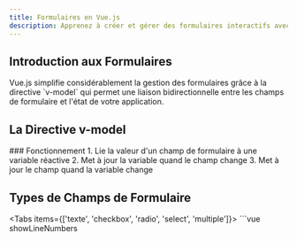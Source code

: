 ```yaml
---
title: Formulaires en Vue.js
description: Apprenez à créer et gérer des formulaires interactifs avec Vue.js grâce à la directive v-model et aux techniques de validation.
---
```



## Introduction aux Formulaires

<Callout type="info">
  Vue.js simplifie considérablement la gestion des formulaires grâce à la directive `v-model` qui permet une liaison bidirectionnelle entre les champs de formulaire et l'état de votre application.
</Callout>

## La Directive v-model

<Steps>
### Fonctionnement
1. Lie la valeur d'un champ de formulaire à une variable réactive
2. Met à jour la variable quand le champ change
3. Met à jour le champ quand la variable change
</Steps>

## Types de Champs de Formulaire

<Tabs items={['texte', 'checkbox', 'radio', 'select', 'multiple']}>
  <Tab label="Champs texte" value="texte">
    ```vue showLineNumbers
    <script setup>
    import { ref } from 'vue'
    
    const username = ref('')
    const message = ref('Bonjour Vue!')
    </script>
    
    <template>
      <div>
        <label for="username">Nom d'utilisateur:</label>
        <input id="username" v-model="username" type="text" />
        <p>Nom saisi: {{ username }}</p>
      </div>
      
      <div>
        <label for="message">Message:</label>
        <textarea id="message" v-model="message"></textarea>
        <p>Message: {{ message }}</p>
      </div>
    </template>
    ```
  </Tab>
  <Tab label="Cases à cocher" value="checkbox">
    ```vue showLineNumbers
    <script setup>
    import { ref } from 'vue'
    
    const checked = ref(false)
    const hobbies = ref([])
    </script>
    
    <template>
      <!-- Case à cocher unique (booléen) -->
      <div>
        <input id="subscribe" type="checkbox" v-model="checked" />
        <label for="subscribe">S'abonner à la newsletter</label>
        <p>Statut: {{ checked ? 'Abonné' : 'Non abonné' }}</p>
      </div>
      
      <!-- Cases à cocher multiples (tableau) -->
      <div>
        <h4>Vos loisirs:</h4>
        <div>
          <input id="sports" type="checkbox" value="sports" v-model="hobbies" />
          <label for="sports">Sports</label>
        </div>
        <div>
          <input id="reading" type="checkbox" value="lecture" v-model="hobbies" />
          <label for="reading">Lecture</label>
        </div>
        <div>
          <input id="coding" type="checkbox" value="programmation" v-model="hobbies" />
          <label for="coding">Programmation</label>
        </div>
        <p>Loisirs sélectionnés: {{ hobbies.join(', ') }}</p>
      </div>
    </template>
    ```
  </Tab>
  <Tab label="Boutons radio" value="radio">
    ```vue showLineNumbers
    <script setup>
    import { ref } from 'vue'
    
    const selectedOption = ref('option1')
    </script>
    
    <template>
      <div>
        <h4>Choisissez une option:</h4>
        <div>
          <input id="option1" type="radio" value="option1" v-model="selectedOption" />
          <label for="option1">Option 1</label>
        </div>
        <div>
          <input id="option2" type="radio" value="option2" v-model="selectedOption" />
          <label for="option2">Option 2</label>
        </div>
        <div>
          <input id="option3" type="radio" value="option3" v-model="selectedOption" />
          <label for="option3">Option 3</label>
        </div>
        <p>Option sélectionnée: {{ selectedOption }}</p>
      </div>
    </template>
    ```
  </Tab>
  <Tab label="Sélection simple" value="select">
    ```vue showLineNumbers
    <script setup>
    import { ref } from 'vue'
    
    const selectedCountry = ref('')
    </script>
    
    <template>
      <div>
        <label for="country">Pays:</label>
        <select id="country" v-model="selectedCountry">
          <option value="">Sélectionnez un pays</option>
          <option value="fr">France</option>
          <option value="ca">Canada</option>
          <option value="be">Belgique</option>
          <option value="ch">Suisse</option>
        </select>
        <p>Pays sélectionné: {{ selectedCountry || 'Aucun' }}</p>
      </div>
    </template>
    ```
  </Tab>
  <Tab label="Sélection multiple" value="multiple">
    ```vue showLineNumbers
    <script setup>
    import { ref } from 'vue'
    
    const selectedTechnologies = ref([])
    </script>
    
    <template>
      <div>
        <label for="technologies">Technologies (maintenez Ctrl/Cmd pour sélection multiple):</label>
        <select id="technologies" v-model="selectedTechnologies" multiple>
          <option value="vue">Vue.js</option>
          <option value="react">React</option>
          <option value="angular">Angular</option>
          <option value="svelte">Svelte</option>
        </select>
        <p>Technologies sélectionnées: {{ selectedTechnologies.join(', ') || 'Aucune' }}</p>
      </div>
    </template>
    ```
  </Tab>
</Tabs>

## Modificateurs de v-model

<Callout type="info">
  Vue.js fournit plusieurs modificateurs qui permettent de personnaliser le comportement de v-model.
</Callout>

<Cards>
  <Card title=".lazy" icon="🐌">
    Met à jour les données après l'événement `change` plutôt qu'à chaque saisie
  </Card>
  <Card title=".number" icon="🔢">
    Convertit automatiquement la valeur en nombre 
  </Card>
  <Card title=".trim" icon="✂️">
    Supprime les espaces au début et à la fin de la valeur
  </Card>
</Cards>

```vue showLineNumbers
<template>
  <!-- Met à jour après avoir quitté le champ -->
  <input v-model.lazy="message" />
  
  <!-- Convertit en nombre -->
  <input v-model.number="age" type="number" />
  
  <!-- Supprime les espaces inutiles -->
  <input v-model.trim="username" />
</template>
```

## Validation de Formulaires

<Steps>
### Approches de validation
1. **Validation côté client** - Pour le feedback immédiat à l'utilisateur
2. **Validation côté serveur** - Pour la sécurité et l'intégrité des données
3. **Bibliothèques de validation** - Pour simplifier la validation complexe
</Steps>

### Validation manuelle

```vue showLineNumbers
<script setup>
import { ref, reactive, computed } from 'vue'

const formData = reactive({
  email: '',
  password: '',
  confirmPassword: ''
})

const errors = reactive({
  email: '',
  password: '',
  confirmPassword: ''
})

const isFormValid = computed(() => {
  return !errors.email && !errors.password && !errors.confirmPassword && 
         formData.email && formData.password && formData.confirmPassword
})

function validateEmail() {
  const emailRegex = /^[^\s@]+@[^\s@]+\.[^\s@]+$/
  
  if (!formData.email) {
    errors.email = 'L\'email est requis'
  } else if (!emailRegex.test(formData.email)) {
    errors.email = 'Format d\'email invalide'
  } else {
    errors.email = ''
  }
}

function validatePassword() {
  if (!formData.password) {
    errors.password = 'Le mot de passe est requis'
  } else if (formData.password.length < 8) {
    errors.password = 'Le mot de passe doit contenir au moins 8 caractères'
  } else {
    errors.password = ''
  }
}

function validateConfirmPassword() {
  if (!formData.confirmPassword) {
    errors.confirmPassword = 'Veuillez confirmer votre mot de passe'
  } else if (formData.confirmPassword !== formData.password) {
    errors.confirmPassword = 'Les mots de passe ne correspondent pas'
  } else {
    errors.confirmPassword = ''
  }
}

function submitForm() {
  validateEmail()
  validatePassword()
  validateConfirmPassword()
  
  if (isFormValid.value) {
    alert('Formulaire soumis avec succès!')
    // Envoi des données au serveur...
  }
}
</script>

<template>
  <form @submit.prevent="submitForm">
    <div class="form-group">
      <label for="email">Email:</label>
      <input 
        id="email" 
        type="email"
        v-model.trim="formData.email"
        @blur="validateEmail"
      />
      <span v-if="errors.email" class="error">{{ errors.email }}</span>
    </div>
    
    <div class="form-group">
      <label for="password">Mot de passe:</label>
      <input 
        id="password" 
        type="password"
        v-model="formData.password"
        @blur="validatePassword"
      />
      <span v-if="errors.password" class="error">{{ errors.password }}</span>
    </div>
    
    <div class="form-group">
      <label for="confirmPassword">Confirmer le mot de passe:</label>
      <input 
        id="confirmPassword" 
        type="password"
        v-model="formData.confirmPassword"
        @blur="validateConfirmPassword"
      />
      <span v-if="errors.confirmPassword" class="error">{{ errors.confirmPassword }}</span>
    </div>
    
    <button type="submit" :disabled="!isFormValid">S'inscrire</button>
  </form>
</template>

<style>
.form-group {
  margin-bottom: 15px;
}

.error {
  color: red;
  font-size: 0.8rem;
  display: block;
  margin-top: 5px;
}

button:disabled {
  opacity: 0.5;
  cursor: not-allowed;
}
</style>
```

## Bibliothèques de Validation

<Callout type="info">
  Pour les formulaires complexes, des bibliothèques comme VeeValidate ou Vuelidate peuvent simplifier grandement le processus de validation.
</Callout>

```vue showLineNumbers
<!-- Exemple avec VeeValidate -->
<script setup>
import { useField, useForm } from 'vee-validate'
import * as yup from 'yup'

const schema = yup.object({
  email: yup.string().required('Email requis').email('Email invalide'),
  password: yup.string().required('Mot de passe requis').min(8, 'Minimum 8 caractères')
})

const { handleSubmit, errors } = useForm({
  validationSchema: schema
})

const { value: email } = useField('email')
const { value: password } = useField('password')

const onSubmit = handleSubmit((values) => {
  alert('Formulaire valide: ' + JSON.stringify(values))
})
</script>

<template>
  <form @submit="onSubmit">
    <div>
      <label for="email">Email</label>
      <input id="email" v-model="email" />
      <span v-if="errors.email">{{ errors.email }}</span>
    </div>
    
    <div>
      <label for="password">Mot de passe</label>
      <input id="password" type="password" v-model="password" />
      <span v-if="errors.password">{{ errors.password }}</span>
    </div>
    
    <button type="submit">Soumettre</button>
  </form>
</template>
```

## Exercice Pratique

<Callout type="info">
  Créez un formulaire d'inscription complet avec différents types de champs et validation.
</Callout>

```vue showLineNumbers
<script setup>
import { ref, reactive, computed } from 'vue'

const formData = reactive({
  firstName: '',
  lastName: '',
  email: '',
  birthdate: '',
  gender: '',
  interests: [],
  terms: false,
  notifications: 'email'
})

const errors = reactive({
  firstName: '',
  lastName: '',
  email: '',
  birthdate: '',
  gender: '',
  terms: ''
})

const isSubmitted = ref(false)

// Validation des champs
function validateField(field) {
  switch (field) {
    case 'firstName':
    case 'lastName':
      errors[field] = !formData[field] ? `Le ${field === 'firstName' ? 'prénom' : 'nom'} est requis` : ''
      break
    case 'email':
      const emailRegex = /^[^\s@]+@[^\s@]+\.[^\s@]+$/
      if (!formData.email) {
        errors.email = 'L\'email est requis'
      } else if (!emailRegex.test(formData.email)) {
        errors.email = 'Format d\'email invalide'
      } else {
        errors.email = ''
      }
      break
    case 'birthdate':
      if (!formData.birthdate) {
        errors.birthdate = 'La date de naissance est requise'
      } else {
        const age = calculateAge(formData.birthdate)
        errors.birthdate = age < 18 ? 'Vous devez avoir au moins 18 ans' : ''
      }
      break
    case 'gender':
      errors.gender = !formData.gender ? 'Veuillez sélectionner votre genre' : ''
      break
    case 'terms':
      errors.terms = !formData.terms ? 'Vous devez accepter les conditions' : ''
      break
  }
}

function calculateAge(birthdate) {
  const birth = new Date(birthdate)
  const today = new Date()
  let age = today.getFullYear() - birth.getFullYear()
  const monthDiff = today.getMonth() - birth.getMonth()
  
  if (monthDiff < 0 || (monthDiff === 0 && today.getDate() < birth.getDate())) {
    age--
  }
  
  return age
}

const isFormValid = computed(() => {
  return !Object.values(errors).some(error => error) &&
         formData.firstName &&
         formData.lastName &&
         formData.email &&
         formData.birthdate &&
         formData.gender &&
         formData.terms
})

function validateAll() {
  validateField('firstName')
  validateField('lastName')
  validateField('email')
  validateField('birthdate')
  validateField('gender')
  validateField('terms')
}

function handleSubmit() {
  validateAll()
  
  if (isFormValid.value) {
    isSubmitted.value = true
    console.log('Données soumises:', formData)
    // Envoi au serveur...
  }
}

function resetForm() {
  Object.keys(formData).forEach(key => {
    if (key === 'interests') formData[key] = []
    else if (key === 'terms') formData[key] = false
    else if (key === 'notifications') formData[key] = 'email'
    else formData[key] = ''
  })
  
  Object.keys(errors).forEach(key => {
    errors[key] = ''
  })
  
  isSubmitted.value = false
}
</script>

<template>
  <div class="registration-form">
    <div v-if="isSubmitted" class="success-message">
      <h2>Inscription réussie!</h2>
      <p>Merci de vous être inscrit, {{ formData.firstName }}.</p>
      <button @click="resetForm">Nouvelle inscription</button>
    </div>
    
    <form v-else @submit.prevent="handleSubmit">
      <h2>Formulaire d'inscription</h2>
      
      <div class="form-row">
        <div class="form-group">
          <label for="firstName">Prénom*</label>
          <input 
            id="firstName" 
            v-model.trim="formData.firstName"
            @blur="validateField('firstName')"
            type="text"
          />
          <span v-if="errors.firstName" class="error">{{ errors.firstName }}</span>
        </div>
        
        <div class="form-group">
          <label for="lastName">Nom*</label>
          <input 
            id="lastName" 
            v-model.trim="formData.lastName"
            @blur="validateField('lastName')"
            type="text"
          />
          <span v-if="errors.lastName" class="error">{{ errors.lastName }}</span>
        </div>
      </div>
      
      <div class="form-group">
        <label for="email">Email*</label>
        <input 
          id="email" 
          v-model.trim="formData.email"
          @blur="validateField('email')"
          type="email"
        />
        <span v-if="errors.email" class="error">{{ errors.email }}</span>
      </div>
      
      <div class="form-group">
        <label for="birthdate">Date de naissance*</label>
        <input 
          id="birthdate" 
          v-model="formData.birthdate"
          @blur="validateField('birthdate')"
          type="date"
        />
        <span v-if="errors.birthdate" class="error">{{ errors.birthdate }}</span>
      </div>
      
      <div class="form-group">
        <label>Genre*</label>
        <div class="radio-group">
          <div>
            <input 
              id="male" 
              v-model="formData.gender"
              @change="validateField('gender')"
              type="radio" 
              value="male"
            />
            <label for="male">Homme</label>
          </div>
          <div>
            <input 
              id="female" 
              v-model="formData.gender"
              @change="validateField('gender')"
              type="radio" 
              value="female"
            />
            <label for="female">Femme</label>
          </div>
          <div>
            <input 
              id="other" 
              v-model="formData.gender"
              @change="validateField('gender')"
              type="radio" 
              value="other"
            />
            <label for="other">Autre</label>
          </div>
        </div>
        <span v-if="errors.gender" class="error">{{ errors.gender }}</span>
      </div>
      
      <div class="form-group">
        <label>Centres d'intérêt</label>
        <div class="checkbox-group">
          <div>
            <input id="tech" type="checkbox" value="tech" v-model="formData.interests" />
            <label for="tech">Technologie</label>
          </div>
          <div>
            <input id="sports" type="checkbox" value="sports" v-model="formData.interests" />
            <label for="sports">Sports</label>
          </div>
          <div>
            <input id="arts" type="checkbox" value="arts" v-model="formData.interests" />
            <label for="arts">Arts</label>
          </div>
          <div>
            <input id="travel" type="checkbox" value="travel" v-model="formData.interests" />
            <label for="travel">Voyages</label>
          </div>
        </div>
      </div>
      
      <div class="form-group">
        <label>Préférence de notification</label>
        <select v-model="formData.notifications">
          <option value="email">Email</option>
          <option value="sms">SMS</option>
          <option value="push">Notifications push</option>
          <option value="none">Aucune notification</option>
        </select>
      </div>
      
      <div class="form-group terms-group">
        <div>
          <input 
            id="terms" 
            type="checkbox" 
            v-model="formData.terms"
            @change="validateField('terms')"
          />
          <label for="terms">J'accepte les conditions d'utilisation*</label>
        </div>
        <span v-if="errors.terms" class="error">{{ errors.terms }}</span>
      </div>
      
      <div class="form-actions">
        <button type="submit" :disabled="!isFormValid">S'inscrire</button>
        <button type="button" @click="resetForm">Réinitialiser</button>
      </div>
      
      <p class="required-fields">* Champs obligatoires</p>
    </form>
  </div>
</template>

<style>
.registration-form {
  max-width: 600px;
  margin: 0 auto;
  padding: 20px;
  border: 1px solid #eee;
  border-radius: 8px;
  box-shadow: 0 2px 10px rgba(0,0,0,0.1);
}

.form-row {
  display: flex;
  gap: 15px;
}

.form-row .form-group {
  flex: 1;
}

.form-group {
  margin-bottom: 15px;
}

label {
  display: block;
  margin-bottom: 5px;
  font-weight: 500;
}

input[type="text"],
input[type="email"],
input[type="date"],
select {
  width: 100%;
  padding: 8px;
  border: 1px solid #ddd;
  border-radius: 4px;
}

.radio-group,
.checkbox-group {
  display: flex;
  flex-wrap: wrap;
  gap: 15px;
}

.radio-group div,
.checkbox-group div {
  display: flex;
  align-items: center;
  gap: 5px;
}

.terms-group {
  margin-top: 20px;
}

.error {
  color: #dc3545;
  font-size: 0.8rem;
  margin-top: 5px;
  display: block;
}

.form-actions {
  display: flex;
  gap: 10px;
  margin-top: 20px;
}

button {
  padding: 10px 15px;
  background-color: #4CAF50;
  color: white;
  border: none;
  border-radius: 4px;
  cursor: pointer;
}

button[type="button"] {
  background-color: #6c757d;
}

button:disabled {
  background-color: #cccccc;
  cursor: not-allowed;
}

.required-fields {
  font-size: 0.8rem;
  margin-top: 15px;
  color: #6c757d;
}

.success-message {
  text-align: center;
  padding: 20px;
}

.success-message h2 {
  color: #4CAF50;
  margin-bottom: 15px;
}
</style>
```

## Bonnes Pratiques

<Cards>
  <Card title="Validation Immédiate" icon="⚡">
    Validez les champs lors de la saisie ou du blur pour un retour immédiat
  </Card>
  <Card title="Messages d'Erreur Clairs" icon="🔍">
    Fournissez des messages d'erreur précis et constructifs
  </Card>
  <Card title="État de Soumission" icon="📤">
    Désactivez le bouton de soumission si le formulaire est invalide
  </Card>
  <Card title="Accessibilité" icon="♿">
    Associez les labels aux champs avec l'attribut `for` et utilisez des attributs ARIA
  </Card>
</Cards>

## Prochaines Étapes

<Cards>
  <Card title="Rendu Conditionnel" href="rendu-conditionnel" icon="🔀">
    Apprenez à afficher conditionnellement des éléments
  </Card>
  <Card title="Rendu de Listes" href="rendu-listes" icon="📋">
    Découvrez comment rendre des listes dynamiques
  </Card>
</Cards> 